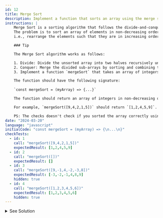 ```yaml
---
id: 12
title: Merge Sort
description: Implement a function that sorts an array using the merge sort algorithm.
instructions: |
    Merge Sort is a sorting algorithm that follows the divide-and-conquer approach. 
    The problem is to sort an array of elements in non-decreasing order (ascending order), 
    i.e., rearrange the elements such that they are in increasing order.

    ### Tip

    The Merge Sort algorithm works as follows:

    1. Divide: Divide the unsorted array into two halves recursively until each sub-array contains only one element.
    2. Conquer: Merge the divided sub-arrays by sorting and combining them in a manner that results in a single sorted array.
    3. Implement a function `mergeSort` that takes an array of integers as input and returns the sorted array using the Merge Sort algorithm.

    The function should have the following signature:
    
    `const mergeSort = (myArray) => {...}`

    The function should return an array of integers in non-decreasing order.

    For example, `mergeSort([9,4,2,1,5])` should return `[1,2,4,5,9]`.

    PS: The checks doesn't check if you sorted the array correctly using merge sort, just if the array is sorted. Make you best. 
date: "2024-03-20"
language: "javascript"
initialCode: "const mergeSort = (myArray) => {\n...\n}"
checkTests:
  - id: 1
    call: "mergeSort([9,4,2,1,5])"
    expectedResult: [1,2,4,5,9]
  - id: 2
    call: "mergeSort([])"
    expectedResult: []
  - id: 3
    call: "mergeSort([9,-1,4,-2,-3,8])"
    expectedResult: [-3,-2,-1,4,8,9]
    hidden: true
  - id: 4
    call: "mergeSort([1,2,3,4,5,6])"
    expectedResult: [1,2,3,4,5,6]
    hidden: true
---
```


<details>
  <summary>See Solution</summary>

## Solution

### Basic idea
Here's a general approach to solving the N-Queens problem using backtracking:

- Start with an empty N×N chessboard.
- Place a queen in the first row.
- Move to the next row and place a queen in a safe position.
- Continue this process recursively until all queens are placed or until it's not possible to place a queen without violating the constraints.
- If a solution is found (i.e., all queens are placed), add it to the list of solutions.
- Backtrack to explore other possibilities.

```js
const mergeSort = (arr) => {
    if (arr.length <= 1) {
        return arr;
    }
    
    // Divide the array into two halves
    const mid = Math.floor(arr.length / 2);
    const leftHalf = arr.slice(0, mid);
    const rightHalf = arr.slice(mid);
    
    // Recursively sort the two halves
    const sortedLeftHalf = mergeSort(leftHalf);
    const sortedRightHalf = mergeSort(rightHalf);
    
    // Merge the sorted halves
    return merge(sortedLeftHalf, sortedRightHalf);
}

function merge(left, right) {
    let result = [];
    let leftIndex = 0;
    let rightIndex = 0;

    // Compare elements from both arrays and add the smaller one to the result array
    while (leftIndex < left.length && rightIndex < right.length) {
        if (left[leftIndex] < right[rightIndex]) {
            result.push(left[leftIndex]);
            leftIndex++;
        } else {
            result.push(right[rightIndex]);
            rightIndex++;
        }
    }

    // Add remaining elements from left array
    while (leftIndex < left.length) {
        result.push(left[leftIndex]);
        leftIndex++;
    }

    // Add remaining elements from right array
    while (rightIndex < right.length) {
        result.push(right[rightIndex]);
        rightIndex++;
    }

    return result;
}


```

### Algorithm Detailed Explanation
1. The `mergeSort` function takes an array `arr` as input and returns the sorted array.
2. If the length of the input array is less than or equal to 1, the function returns the array as it is already sorted.
3. Otherwise, the function calculates the middle index of the array and divides it into two halves: `leftHalf` and `rightHalf`.
4. The function recursively calls `mergeSort` on the two halves to sort them.
5. The sorted halves are then merged using the `merge` function, which compares elements from both halves and adds them to the result array in sorted order.
6. The merged array is returned as the final sorted array.

## Complexity Analysis
The time complexity of the Merge Sort algorithm is O(n log n), where n is the number of elements in the input array. 
This is because the array is divided into halves recursively, and the merge operation takes O(n) time.


</details>


